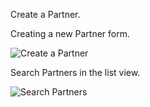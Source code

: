 
<Title>Contacts</Title>

<Subtitle>Create a Partner.</Subtitle>

Creating a new Partner form.

![Create a Partner](/assets/docs/agribusiness/contacts/contacts1.png)

Search Partners in the list view.

![Search Partners](/assets/docs/agribusiness/contacts/contacts2.png)
